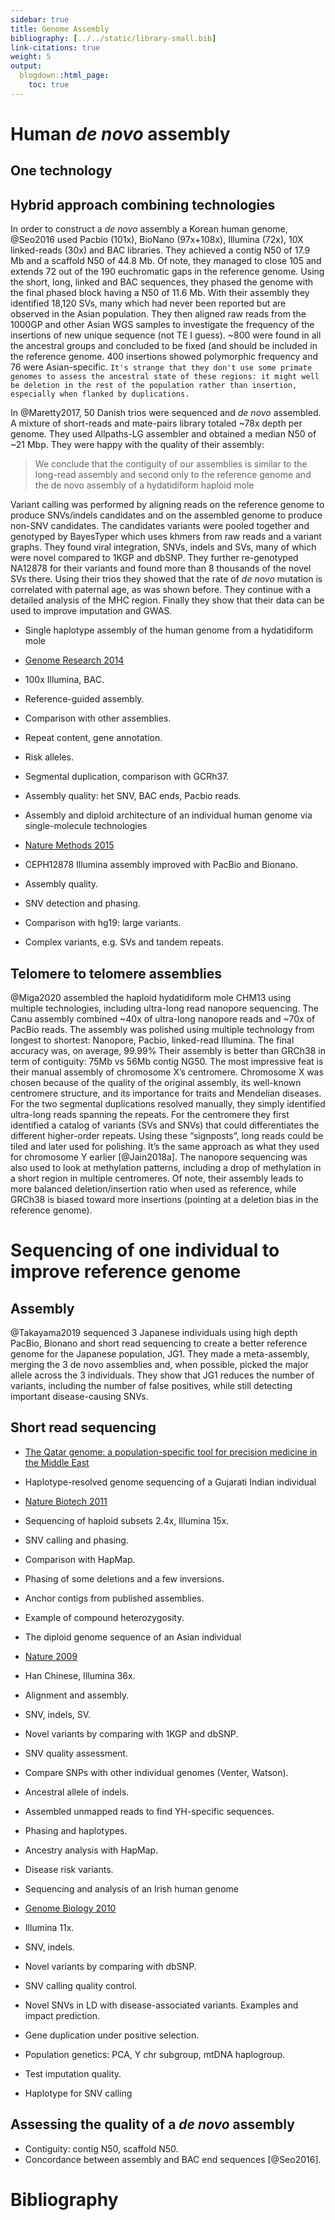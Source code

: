 ```yaml
---
sidebar: true
title: Genome Assembly
bibliography: [../../static/library-small.bib]
link-citations: true
weight: 5
output:
  blogdown::html_page:
    toc: true
---
```


# Human *de novo* assembly

## One technology

## Hybrid approach combining technologies

In order to construct a *de novo* assembly a Korean human genome, @Seo2016 used Pacbio (101x), BioNano (97x+108x), Illumina (72x), 10X linked-reads (30x) and BAC libraries.
They achieved a contig N50 of 17.9 Mb and a scaffold N50 of 44.8 Mb.
Of note, they managed to close 105 and extends 72 out of the 190 euchromatic gaps in the reference genome.
Using the short, long, linked and BAC sequences, they phased the genome with the final phased block having a N50 of 11.6 Mb.
With their assembly they identified 18,120 SVs, many which had never been reported but are observed in the Asian population.
They then aligned raw reads from the 1000GP and other Asian WGS samples to investigate the frequency of the insertions of new unique sequence (not TE I guess).
~800 were found in all the ancestral groups and concluded to be fixed (and should be included in the reference genome.
400 insertions showed polymorphic frequency and 76 were Asian-specific.
`It's strange that they don't use some primate genomes to assess the ancestral state of these regions: it might well be deletion in the rest of the population rather than insertion, especially when flanked by duplications.`

In @Maretty2017, 50 Danish trios were sequenced and *de novo* assembled.
A mixture of short-reads and  mate-pairs library totaled ~78x depth per genome.
They used Allpaths-LG assembler and obtained a median N50 of ~21 Mbp.
They were happy with the quality of their assembly:

> We conclude that the contiguity of our assemblies is similar to the long-read assembly and second only to the reference genome and the de novo assembly of a hydatidiform haploid mole

Variant calling was performed by aligning reads on the reference genome to produce SNVs/indels candidates and on the assembled genome to produce non-SNV candidates.
The candidates variants were pooled together and genotyped by BayesTyper which uses khmers from raw reads and a variant graphs.
They found viral integration, SNVs, indels and SVs, many of which were novel compared to 1KGP and dbSNP.
They further re-genotyped NA12878 for their variants and found more than 8 thousands of the novel SVs there.
Using their trios they showed that the rate of *de novo* mutation is correlated with paternal age, as was shown before.
They continue with a detailed analysis of the MHC region.
Finally they show that their data can be used to improve imputation and GWAS.


- Single haplotype assembly of the human genome from a hydatidiform mole
- [Genome Research 2014](https://www.ncbi.nlm.nih.gov/pmc/articles/PMC4248323/)
- 100x Illumina, BAC.
- Reference-guided assembly.
- Comparison with other assemblies.
- Repeat content, gene annotation.
- Risk alleles.
- Segmental duplication, comparison with GCRh37.
- Assembly quality: het SNV, BAC ends, Pacbio reads.


- Assembly and diploid architecture of an individual human genome via single-molecule technologies
- [Nature Methods 2015](https://www.ncbi.nlm.nih.gov/pmc/articles/PMC4646949/)
- CEPH12878 Illumina assembly improved with PacBio and Bionano.
- Assembly quality.
- SNV detection and phasing.
- Comparison with hg19: large variants.
- Complex variants, e.g. SVs and tandem repeats.


## Telomere to telomere assemblies

@Miga2020 assembled the haploid hydatidiform mole CHM13 using multiple technologies, including ultra-long read nanopore sequencing.
The Canu assembly combined ~40x of ultra-long nanopore reads and ~70x of PacBio reads.
The assembly was polished using multiple technology from longest to shortest: Nanopore, Pacbio, linked-read Illumina.
The final accuracy was, on average, 99.99%
Their assembly is better than GRCh38 in term of contiguity: 75Mb vs 56Mb contig NG50.
The most impressive feat is their manual assembly of chromosome X's centromere.
Chromosome X was chosen because of the quality of the original assembly, its well-known centromere structure, and its importance for traits and Mendelian diseases.
For the two segmental duplications resolved manually, they simply identified ultra-long reads spanning the repeats.
For the centromere they first identified a catalog of variants (SVs and SNVs) that could differentiates the different higher-order repeats.
Using these "signposts", long reads could be tiled and later used for polishing.
It's the same approach as what they used for chromosome Y earlier [@Jain2018a].
The nanopore sequencing was also used to look at methylation patterns, including a drop of methylation in a short region in multiple centromeres.
Of note, their assembly leads to more balanced deletion/insertion ratio when used as reference, while GRCh38 is biased toward more insertions (pointing at a deletion bias in the reference genome).


# Sequencing of one individual to improve reference genome

## Assembly

@Takayama2019 sequenced 3 Japanese individuals using high depth PacBio, Bionano and short read sequencing to create a better reference genome for the Japanese population, JG1.
They made a meta-assembly, merging the 3 de novo assemblies and, when possible, picked the major allele across the 3 individuals.
They show that JG1 reduces the number of variants, including the number of false positives, while still detecting important disease-causing SNVs.


## Short read sequencing

- [The Qatar genome: a population-specific tool for precision medicine in the Middle East](https://www.ncbi.nlm.nih.gov/pmc/articles/PMC4927697/)

- Haplotype-resolved genome sequencing of a Gujarati Indian individual
- [Nature Biotech 2011](https://www.ncbi.nlm.nih.gov/pmc/articles/PMC3116788/)
- Sequencing of haploid subsets 2.4x, Illumina 15x.
- SNV calling and phasing.
- Comparison with HapMap.
- Phasing of some deletions and a few inversions.
- Anchor contigs from published assemblies.
- Example of compound heterozygosity.


- The diploid genome sequence of an Asian individual
- [Nature 2009](https://www.ncbi.nlm.nih.gov/pmc/articles/PMC2716080/)
- Han Chinese, Illumina 36x.
- Alignment and assembly.
- SNV, indels, SV.
- Novel variants by comparing with 1KGP and dbSNP.
- SNV quality assessment.
- Compare SNPs with other individual genomes (Venter, Watson).
- Ancestral allele of indels.
- Assembled unmapped reads to find YH-specific sequences.
- Phasing and haplotypes.
- Ancestry analysis with HapMap.
- Disease risk variants.


- Sequencing and analysis of an Irish human genome
- [Genome Biology 2010](https://www.ncbi.nlm.nih.gov/pmc/articles/PMC2965383/)
- Illumina 11x.
- SNV, indels.
- Novel variants by comparing with dbSNP.
- SNV calling quality control.
- Novel SNVs in LD with disease-associated variants. Examples and impact prediction.
- Gene duplication under positive selection.
- Population genetics: PCA, Y chr subgroup, mtDNA haplogroup.
- Test imputation quality.
- Haplotype for SNV calling


## Assessing the quality of a *de novo* assembly

- Contiguity: contig N50, scaffold N50.
- Concordance between assembly and BAC end sequences [@Seo2016].


# Bibliography
